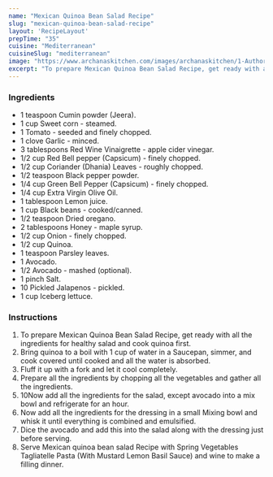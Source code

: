 ---
name: "Mexican Quinoa Bean Salad Recipe"
slug: "mexican-quinoa-bean-salad-recipe"
layout: 'RecipeLayout'
prepTime: "35"
cuisine: "Mediterranean"
cuisineSlug: "mediterranean"
image: "https://www.archanaskitchen.com/images/archanaskitchen/1-Author/Gauravi_Vinay/Mexican_quinoa_Bean_salad.jpg"
excerpt: "To prepare Mexican Quinoa Bean Salad Recipe, get ready with all the ingredients for healthy salad and cook quinoa first"
---

### Ingredients

- 1 teaspoon Cumin powder (Jeera).
- 1 cup Sweet corn - steamed.
- 1 Tomato - seeded and finely chopped.
- 1 clove Garlic - minced.
- 3 tablespoons Red Wine Vinaigrette - apple cider vinegar.
- 1/2 cup Red Bell pepper (Capsicum) - finely chopped.
- 1/2 cup Coriander (Dhania) Leaves - roughly chopped.
- 1/2 teaspoon Black pepper powder.
- 1/4 cup Green Bell Pepper (Capsicum) - finely chopped.
- 1/4 cup Extra Virgin Olive Oil.
- 1 tablespoon Lemon juice.
- 1 cup Black beans - cooked/canned.
- 1/2 teaspoon Dried oregano.
- 2 tablespoons Honey - maple syrup.
- 1/2 cup Onion - finely chopped.
- 1/2 cup Quinoa.
- 1 teaspoon Parsley leaves.
- 1 Avocado.
- 1/2 Avocado - mashed (optional).
- 1 pinch Salt.
- 10 Pickled Jalapenos - pickled.
- 1 cup Iceberg lettuce.

### Instructions

1. To prepare Mexican Quinoa Bean Salad Recipe, get ready with all the ingredients for healthy salad and cook quinoa first.
1. Bring quinoa to a boil with 1 cup of water in a Saucepan, simmer, and cook covered until cooked and all the water is absorbed.
1. Fluff it up with a fork and let it cool completely.
1. Prepare all the ingredients by chopping all the vegetables and gather all the ingredients.
1. 10Now add all the ingredients for the salad, except avocado into a mix bowl and refrigerate for an hour.
1. Now add all the ingredients for the dressing in a small Mixing bowl and whisk it until everything is combined and emulsified.
1. Dice the avocado and add this into the salad along with the dressing just before serving.
1. Serve Mexican quinoa bean salad Recipe with Spring Vegetables Tagliatelle Pasta (With Mustard Lemon Basil Sauce) and wine to make a filling dinner.
